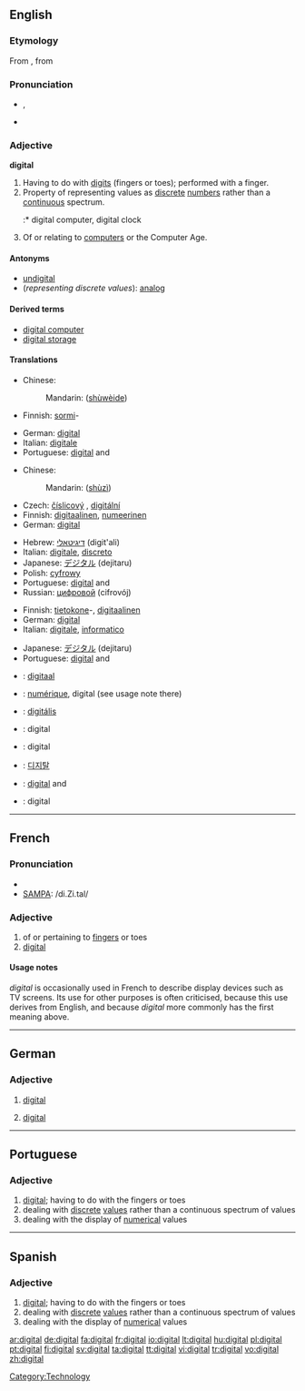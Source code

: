 ==English==
{{wikipedia}}

===Etymology===
From {{L.}} {{term|digitalis|digitālis|lang=la}}, from {{term|digitus||finger, toe|lang=la}}

===Pronunciation===
* {{IPA|/ˈdɪʤətl/}}, {{SAMPA|/"dIdZ@tl/}}
* {{audio|en-us-digital.ogg|Audio (US)}}

===Adjective===
'''digital''' {{notcomp}}

# Having to do with [[digit]]s (fingers or toes); performed with a finger.
# Property of representing values as [[discrete]] [[number]]s rather than a [[continuous]] spectrum.
#:* digital computer, digital clock
# Of or relating to [[computer]]s or the Computer Age.

====Antonyms====
* [[undigital]]
* (''representing discrete values''): [[analog]]

====Derived terms====
* [[digital computer]]
* [[digital storage]]

====Translations====
{{trans-top|having to do or performed with a finger}}
* Chinese:
*: Mandarin: {{zh-ts|[[數位]]的|[[数位]]的}} ([[shù]][[wèi]][[de]])
* Finnish: [[sormi]]-
{{trans-mid}}
* German: [[#German|digital]] {{italbrac|medicine}}
* Italian: [[digitale]]
* Portuguese: [[#Portuguese|digital]] {{m}} and {{f}}
{{trans-bottom}}

{{trans-top|representing discrete values}}
* Chinese:
*: Mandarin: {{zh-ts|數字|数字}} ([[shù]][[zì]])
* Czech: [[číslicový]] {{m}}, [[digitální]] {{m}}
* Finnish: [[digitaalinen]], [[numeerinen]]
* German: [[#German|digital]]
{{trans-mid}}
* Hebrew: [[דיגיטאלי]] (digit'ali)
* Italian: [[digitale]], [[discreto]]
* Japanese: [[デジタル]] (dejitaru)
* Polish: [[cyfrowy]] {{m}}
* Portuguese: [[#Portuguese|digital]] {{m}} and {{f}}
* Russian: [[цифровой]] (cifrovój)
{{trans-bottom}}

{{trans-top|of or relating to computers}}
* Finnish: [[tietokone]]-,  [[digitaalinen]]
* German: [[#German|digital]]
* Italian: [[digitale]], [[informatico]]
{{trans-mid}}
* Japanese: [[デジタル]] (dejitaru)
* Portuguese: [[#Portuguese|digital]] {{m}} and {{f}}
{{trans-bottom}}

{{checktrans-top}}
* {{ttbc|Dutch}}: [[digitaal]]
* {{ttbc|French}}: [[numérique]], digital (see usage note there)
* {{ttbc|Hungarian}}: [[digitális]]
* {{ttbc|Indonesian}}: digital
* {{ttbc|Interlingua}}: digital
* {{ttbc|Korean}}: [[디지탈]]
* {{ttbc|Spanish}}: [[#Spanish|digital]] {{m}} and {{f}}
* {{ttbc|Swedish}}: digital
{{trans-bottom}}

----

==French==

===Pronunciation===
* {{IPA|/di.ʒi.tal/}}
* [[w:SAMPA|SAMPA]]: /di.Zi.tal/

===Adjective===
{{fr-infl-adj|sm=digital|sf=digitale|pm=digitaux|pf=digitales|smp=di.ʒi.tal|sfp=di.ʒi.tal|pmp=di.ʒi.tɔ|pfp=di.ʒi.tal}}
{{fr-adj|mp=digitaux}}

# of or pertaining to [[finger]]s or toes
# [[digital]]

====Usage notes====
''digital'' is occasionally used in French to describe display devices such as TV screens. Its use for other purposes is often criticised, because this use derives from English, and because ''digital'' more commonly has the first meaning above.

----

==German==

===Adjective===
{{de-adj|-}}

# {{computing|lang=de}} [[#English|digital]]
# {{medicine|lang=de}} [[#English|digital]]

----

==Portuguese==

===Adjective===
{{pt-adj-mf|pl=digitais}}

# [[#English|digital]]; having to do with the fingers or toes
# dealing with [[discrete]] [[values]] rather than a continuous spectrum of values
# dealing with the display of [[numerical]] values

----

==Spanish==

===Adjective===
{{es-adj|feminine=digital|masculine plural=digitales|feminine plural=digitales}}

# [[#English|digital]]; having to do with the fingers or toes
# dealing with [[discrete]] [[values]] rather than a continuous spectrum of values
# dealing with the display of [[numerical]] values

[[Category:Technology]]

[[ar:digital]]
[[de:digital]]
[[fa:digital]]
[[fr:digital]]
[[io:digital]]
[[lt:digital]]
[[hu:digital]]
[[pl:digital]]
[[pt:digital]]
[[fi:digital]]
[[sv:digital]]
[[ta:digital]]
[[tt:digital]]
[[vi:digital]]
[[tr:digital]]
[[vo:digital]]
[[zh:digital]]